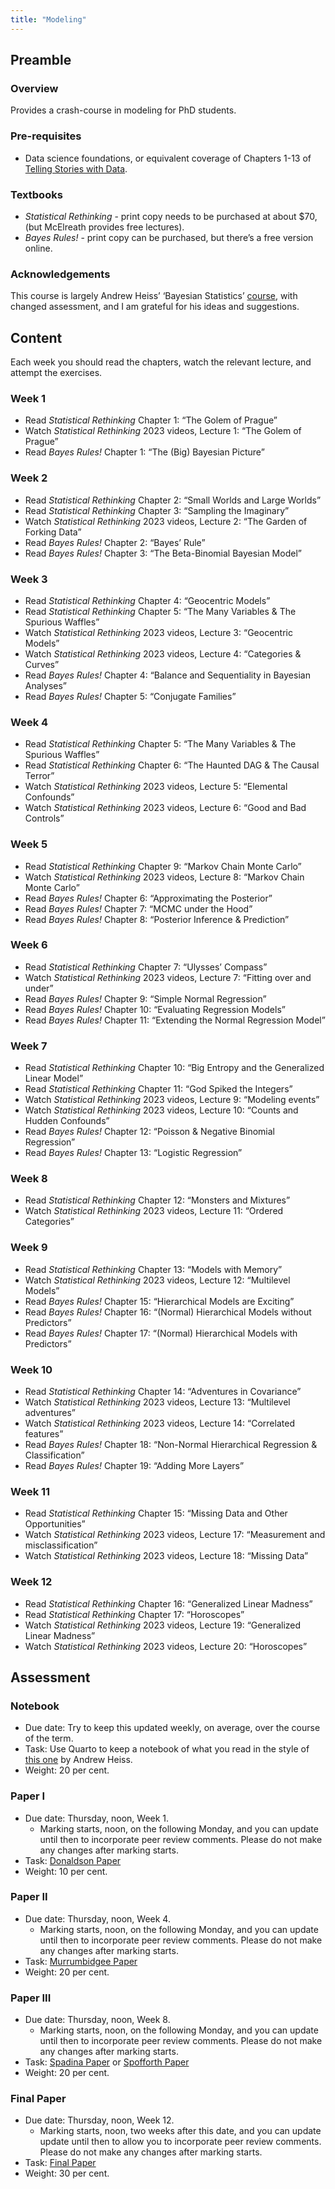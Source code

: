 ```yaml
---
title: "Modeling"
---
```


## Preamble 

### Overview

Provides a crash-course in modeling for PhD students.

### Pre-requisites

- Data science foundations, or equivalent coverage of Chapters 1-13 of [Telling Stories with Data](https://www.tellingstorieswithdata.com).

### Textbooks

- *Statistical Rethinking* - print copy needs to be purchased at about $70, (but McElreath provides free lectures).
- *Bayes Rules!* - print copy can be purchased, but there's a free version online.

### Acknowledgements

This course is largely Andrew Heiss' 'Bayesian Statistics' [course](https://bayesf22.classes.andrewheiss.com), with changed assessment, and I am grateful for his ideas and suggestions.


## Content

Each week you should read the chapters, watch the relevant lecture, and attempt the exercises.

### Week 1

- Read *Statistical Rethinking* Chapter 1: "The Golem of Prague"
- Watch *Statistical Rethinking* 2023 videos, Lecture 1: "The Golem of Prague"
- Read *Bayes Rules!* Chapter 1: "The (Big) Bayesian Picture"

### Week 2

- Read *Statistical Rethinking* Chapter 2: "Small Worlds and Large Worlds"
- Read *Statistical Rethinking* Chapter 3: "Sampling the Imaginary"
- Watch *Statistical Rethinking* 2023 videos, Lecture 2: "The Garden of Forking Data"
- Read *Bayes Rules!* Chapter 2: "Bayes' Rule"
- Read *Bayes Rules!* Chapter 3: "The Beta-Binomial Bayesian Model"

### Week 3

- Read *Statistical Rethinking* Chapter 4: "Geocentric Models"
- Read *Statistical Rethinking* Chapter 5: "The Many Variables & The Spurious Waffles"
- Watch *Statistical Rethinking* 2023 videos, Lecture 3: "Geocentric Models"
- Watch *Statistical Rethinking* 2023 videos, Lecture 4: "Categories & Curves"
- Read *Bayes Rules!* Chapter 4: "Balance and Sequentiality in Bayesian Analyses"
- Read *Bayes Rules!* Chapter 5: "Conjugate Families"

### Week 4

- Read *Statistical Rethinking* Chapter 5: "The Many Variables & The Spurious Waffles"
- Read *Statistical Rethinking* Chapter 6: "The Haunted DAG & The Causal Terror"
- Watch *Statistical Rethinking* 2023 videos, Lecture 5: "Elemental Confounds"
- Watch *Statistical Rethinking* 2023 videos, Lecture 6: "Good and Bad Controls"

### Week 5

- Read *Statistical Rethinking* Chapter 9: "Markov Chain Monte Carlo"
- Watch *Statistical Rethinking* 2023 videos, Lecture 8: "Markov Chain Monte Carlo"
- Read *Bayes Rules!* Chapter 6: "Approximating the Posterior"
- Read *Bayes Rules!* Chapter 7: "MCMC under the Hood"
- Read *Bayes Rules!* Chapter 8: "Posterior Inference & Prediction"

### Week 6

- Read *Statistical Rethinking* Chapter 7: "Ulysses' Compass"
- Watch *Statistical Rethinking* 2023 videos, Lecture 7: "Fitting over and under"
- Read *Bayes Rules!* Chapter 9: "Simple Normal Regression"
- Read *Bayes Rules!* Chapter 10: "Evaluating Regression Models"
- Read *Bayes Rules!* Chapter 11: "Extending the Normal Regression Model"

### Week 7

- Read *Statistical Rethinking* Chapter 10: "Big Entropy and the Generalized Linear Model"
- Read *Statistical Rethinking* Chapter 11: "God Spiked the Integers"
- Watch *Statistical Rethinking* 2023 videos, Lecture 9: "Modeling events"
- Watch *Statistical Rethinking* 2023 videos, Lecture 10: "Counts and Hudden Confounds"
- Read *Bayes Rules!* Chapter 12: "Poisson & Negative Binomial Regression"
- Read *Bayes Rules!* Chapter 13: "Logistic Regression"

### Week 8

- Read *Statistical Rethinking* Chapter 12: "Monsters and Mixtures"
- Watch *Statistical Rethinking* 2023 videos, Lecture 11: "Ordered Categories"

### Week 9

- Read *Statistical Rethinking* Chapter 13: "Models with Memory"
- Watch *Statistical Rethinking* 2023 videos, Lecture 12: "Multilevel Models"
- Read *Bayes Rules!* Chapter 15: "Hierarchical Models are Exciting"
- Read *Bayes Rules!* Chapter 16: "(Normal) Hierarchical Models without Predictors"
- Read *Bayes Rules!* Chapter 17: "(Normal) Hierarchical Models with Predictors"

### Week 10

- Read *Statistical Rethinking* Chapter 14: "Adventures in Covariance"
- Watch *Statistical Rethinking* 2023 videos, Lecture 13: "Multilevel adventures"
- Watch *Statistical Rethinking* 2023 videos, Lecture 14: "Correlated features"
- Read *Bayes Rules!* Chapter 18: "Non-Normal Hierarchical Regression & Classification"
- Read *Bayes Rules!* Chapter 19: "Adding More Layers"

### Week 11

- Read *Statistical Rethinking* Chapter 15: "Missing Data and Other Opportunities"
- Watch *Statistical Rethinking* 2023 videos, Lecture 17: "Measurement and misclassification"
- Watch *Statistical Rethinking* 2023 videos, Lecture 18: "Missing Data"

### Week 12

- Read *Statistical Rethinking* Chapter 16: "Generalized Linear Madness"
- Read *Statistical Rethinking* Chapter 17: "Horoscopes"
- Watch *Statistical Rethinking* 2023 videos, Lecture 19: "Generalized Linear Madness"
- Watch *Statistical Rethinking* 2023 videos, Lecture 20: "Horoscopes"


## Assessment

### Notebook

- Due date: Try to keep this updated weekly, on average, over the course of the term.
- Task: Use Quarto to keep a notebook of what you read in the style of [this one](https://bayesf22-notebook.classes.andrewheiss.com/bayes-rules/02-chapter.html) by Andrew Heiss.
- Weight: 20 per cent.
 
### Paper I

- Due date: Thursday, noon, Week 1.
  - Marking starts, noon, on the following Monday, and you can update until then to incorporate peer review comments. Please do not make any changes after marking starts.
- Task: [Donaldson Paper](https://tellingstorieswithdata.com/23-assessment.html#sec-paper-one)
- Weight: 10 per cent.

### Paper II

- Due date: Thursday, noon, Week 4.
  - Marking starts, noon, on the following Monday, and you can update until then to incorporate peer review comments. Please do not make any changes after marking starts.
- Task: [Murrumbidgee Paper](https://tellingstorieswithdata.com/23-assessment.html#sec-murrumbidgee)
- Weight: 20 per cent.

### Paper III

- Due date: Thursday, noon, Week 8.
  - Marking starts, noon, on the following Monday, and you can update until then to incorporate peer review comments. Please do not make any changes after marking starts.
- Task: [Spadina Paper](https://tellingstorieswithdata.com/23-assessment.html#sec-spadina) or [Spofforth Paper](https://tellingstorieswithdata.com/23-assessment.html#sec-paper-five)
- Weight: 20 per cent.

### Final Paper

- Due date: Thursday, noon, Week 12.
  - Marking starts, noon, two weeks after this date,  and you can update update until then to allow you to incorporate peer review comments. Please do not make any changes after marking starts.
- Task: [Final Paper](https://tellingstorieswithdata.com/23-assessment.html#sec-final-paper)
- Weight: 30 per cent.

